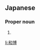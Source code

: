 ==Japanese==
{{ja-kanjitab|かず|ひろ}}

===Proper noun===
{{ja-pos|proper|かずひろ}}

# {{given name|male|lang=ja|sort=かずひろ}}

[[li:和博]]